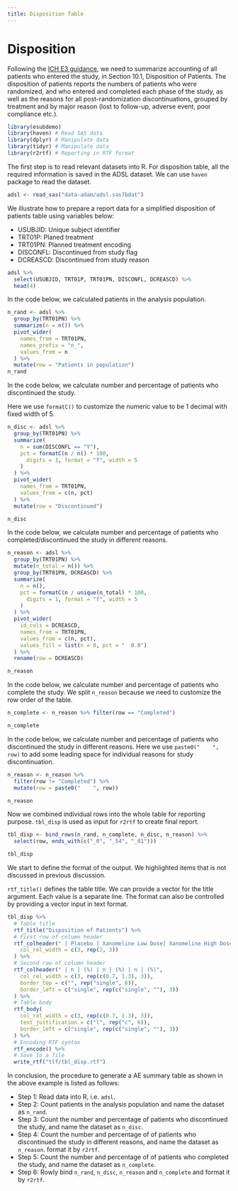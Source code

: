 ```yaml
---
title: Disposition Table
---
```


# Disposition

Following the [ICH E3 guidance](https://database.ich.org/sites/default/files/E3_Guideline.pdf),
we need to summarize accounting of all patients who entered the study, in Section 10.1, Disposition of Patients.
The disposition of patients reports the numbers of patients who were randomized, and who entered and completed each phase of the study, as well as the reasons for all post-randomization discontinuations, grouped by treatment and by major reason (lost to follow-up, adverse event, poor compliance etc.).

```r
library(esubdemo)
library(haven) # Read SAS data
library(dplyr) # Manipulate data
library(tidyr) # Manipulate data
library(r2rtf) # Reporting in RTF format
```

The first step is to read relevant datasets into R.
For disposition table, all the required information is saved in the ADSL dataset.
We can use `haven` package to read the dataset.

```r
adsl <- read_sas("data-adam/adsl.sas7bdat")
```

We illustrate how to prepare a report data for a simplified disposition
of patients table using variables below:

- USUBJID: Unique subject identifier
- TRT01P: Planed treatment
- TRT01PN: Planned treatment encoding
- DISCONFL: Discontinued from study flag
- DCREASCD: Discontinued from study reason

```r
adsl %>%
  select(USUBJID, TRT01P, TRT01PN, DISCONFL, DCREASCD) %>%
  head(4)
```
In the code below, we calculated patients in the analysis population.

```r
n_rand <- adsl %>%
  group_by(TRT01PN) %>%
  summarize(n = n()) %>%
  pivot_wider(
    names_from = TRT01PN,
    names_prefix = "n_",
    values_from = n
  ) %>%
  mutate(row = "Patients in population")
n_rand
```

In the code below, we calculate number and percentage of patients who discontinued the study.

Here we use `formatC()` to customize the numeric value to be 1 decimal with fixed width of 5.

```r
n_disc <- adsl %>%
  group_by(TRT01PN) %>%
  summarize(
    n = sum(DISCONFL == "Y"),
    pct = formatC(n / n() * 100,
      digits = 1, format = "f", width = 5
    )
  ) %>%
  pivot_wider(
    names_from = TRT01PN,
    values_from = c(n, pct)
  ) %>%
  mutate(row = "Discontinued")

n_disc
```

In the code below, we calculate number and percentage of patients
who completed/discontinued the study in different reasons.

```r
n_reason <- adsl %>%
  group_by(TRT01PN) %>%
  mutate(n_total = n()) %>%
  group_by(TRT01PN, DCREASCD) %>%
  summarize(
    n = n(),
    pct = formatC(n / unique(n_total) * 100,
      digits = 1, format = "f", width = 5
    )
  ) %>%
  pivot_wider(
    id_cols = DCREASCD,
    names_from = TRT01PN,
    values_from = c(n, pct),
    values_fill = list(n = 0, pct = "  0.0")
  ) %>%
  rename(row = DCREASCD)

n_reason
```

In the code below, we calculate number and percentage of patients
who complete the study. We split `n_reason` because we need to customize
the row order of the table.

```r
n_complete <- n_reason %>% filter(row == "Completed")

n_complete
```

In the code below, we calculate number and percentage of patients
who discontinued the study in different reasons.
Here we use `paste0("    ", row)` to add some leading space for individual reasons for study discontinuation.

```r
n_reason <- n_reason %>%
  filter(row != "Completed") %>%
  mutate(row = paste0("    ", row))

n_reason
```

Now we combined individual rows into the whole table for reporting purpose.
`tbl_disp` is used as input for `r2rtf` to create final report.

```r
tbl_disp <- bind_rows(n_rand, n_complete, n_disc, n_reason) %>%
  select(row, ends_with(c("_0", "_54", "_81")))

tbl_disp
```

We start to define the format of the output. We highlighted items that
is not discussed in previous discussion.

`rtf_title()` defines the table title. We can provide a vector for the title argument.
Each value is a separate line.
The format can also be controlled by providing a vector input in text format.

```r
tbl_disp %>%
  # Table title
  rtf_title("Disposition of Patients") %>%
  # First row of column header
  rtf_colheader(" | Placebo | Xanomeline Low Dose| Xanomeline High Dose",
    col_rel_width = c(3, rep(2, 3))
  ) %>%
  # Second row of column header
  rtf_colheader(" | n | (%) | n | (%) | n | (%)",
    col_rel_width = c(3, rep(c(0.7, 1.3), 3)),
    border_top = c("", rep("single", 6)),
    border_left = c("single", rep(c("single", ""), 3))
  ) %>%
  # Table body
  rtf_body(
    col_rel_width = c(3, rep(c(0.7, 1.3), 3)),
    text_justification = c("l", rep("c", 6)),
    border_left = c("single", rep(c("single", ""), 3))
  ) %>%
  # Encoding RTF syntax
  rtf_encode() %>%
  # Save to a file
  write_rtf("tlf/tbl_disp.rtf")
```

In conclusion, the procedure to generate a AE summary table as shown in the above example is listed as follows:

- Step 1: Read data into R, i.e. `adsl`.
- Step 2: Count patients in the analysis population and name the dataset as `n_rand`.
- Step 3: Count the number and percentage of patients who discontinued the study, and name the dataset as `n_disc`.
- Step 4: Count the number and percentage of of patients who discontinued the study in different reasons, and name the dataset as `n_reason`.
format it by `r2rtf`.
- Step 5: Count the number and percentage of of patients who completed the study, and name the dataset as `n_complete`.
- Step 6: Rowly bind `n_rand`, `n_disc`, `n_reason` and `n_complete` and format it by `r2rtf`.
